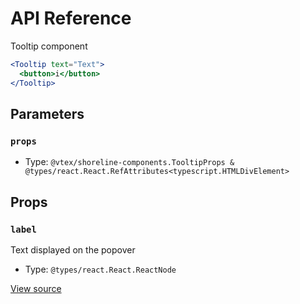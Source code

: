 # API Reference

Tooltip component

```jsx
<Tooltip text="Text">
  <button>i</button>
</Tooltip>
```

## Parameters

### `props`

- Type: `@vtex/shoreline-components.TooltipProps & @types/react.React.RefAttributes<typescript.HTMLDivElement>`

## Props

### `label`

Text displayed on the popover

- Type: `@types/react.React.ReactNode`

[View source](https://github.com/vtex/shoreline/blob/ea71543bd/packages/components/src/tooltip/tooltip.tsx#L17)
